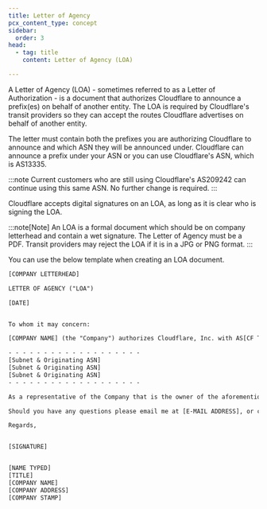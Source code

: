 ```yaml
---
title: Letter of Agency
pcx_content_type: concept
sidebar:
  order: 3
head:
  - tag: title
    content: Letter of Agency (LOA)

---
```


A Letter of Agency (LOA) - sometimes referred to as a Letter of Authorization - is a document that authorizes Cloudflare to announce a prefix(es) on behalf of another entity. The LOA is required by Cloudflare's transit providers so they can accept the routes Cloudflare advertises on behalf of another entity.

The letter must contain both the prefixes you are authorizing Cloudflare to announce and which ASN they will be announced under. Cloudflare can announce a prefix under your ASN or you can use Cloudflare's ASN, which is AS13335.

:::note
Current customers who are still using Cloudflare's AS209242 can continue using this same ASN. No further change is required.
:::

Cloudflare accepts digital signatures on an LOA, as long as it is clear who is signing the LOA.

:::note[Note]
An LOA is a formal document which should be on company letterhead and contain a wet signature. The Letter of Agency must be a PDF. Transit providers may reject the LOA if it is in a JPG or PNG format.
:::

You can use the below template when creating an LOA document.

```txt title="Letter of Agency template"
[COMPANY LETTERHEAD]

LETTER OF AGENCY ("LOA")

[DATE]


To whom it may concern:

[COMPANY NAME] (the "Company") authorizes Cloudflare, Inc. with AS[CF TO PROVIDE] to advertise the following IP address blocks / originating ASNs:

- - - - - - - - - - - - - - - - - - -
[Subnet & Originating ASN]
[Subnet & Originating ASN]
[Subnet & Originating ASN]
- - - - - - - - - - - - - - - - - - -

As a representative of the Company that is the owner of the aforementioned IP address blocks / originating ASNs, I hereby declare that I am authorized to sign this LOA on the Company’s behalf.

Should you have any questions please email me at [E-MAIL ADDRESS], or call: [TELEPHONE NUMBER]

Regards,


[SIGNATURE]


[NAME TYPED]
[TITLE]
[COMPANY NAME]
[COMPANY ADDRESS]
[COMPANY STAMP]
```
